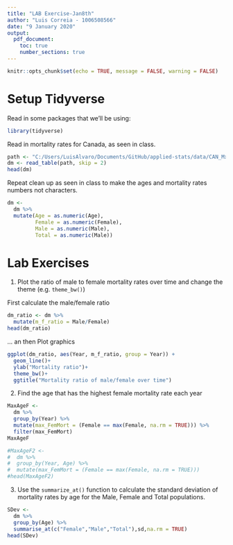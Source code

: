 ---
title: "LAB Exercise-Jan8th"
author: "Luis Correia - 1006508566"
date: "9 January 2020"
output: 
  pdf_document:
    toc: true
    number_sections: true
---

```{r setup, include=FALSE}
knitr::opts_chunk$set(echo = TRUE, message = FALSE, warning = FALSE)
```


# Setup Tidyverse

Read in some packages that we'll be using:

```{r}
library(tidyverse)
```

Read in mortality rates for Canada, as seen in class. 

```{r}
path <- "C:/Users/LuisAlvaro/Documents/GitHub/applied-stats/data/CAN_Mx_1x1.txt"
dm <- read_table(path, skip = 2)
head(dm)
```

Repeat clean up as seen in class to make the ages and mortality rates numbers not characters.

```{r}
dm <- 
  dm %>% 
  mutate(Age = as.numeric(Age), 
         Female = as.numeric(Female), 
         Male = as.numeric(Male),
         Total = as.numeric(Male))
```

# Lab Exercises

1. Plot the ratio of male to female mortality rates over time and change the theme (e.g. `theme_bw()`)

First calculate the male/female ratio

```{r}
dm_ratio <- dm %>% 
  mutate(m_f_ratio = Male/Female)
head(dm_ratio)

```

... an then Plot graphics

```{r}
ggplot(dm_ratio, aes(Year, m_f_ratio, group = Year)) + 
  geom_line()+
  ylab("Mortality ratio")+
  theme_bw()+
  ggtitle("Mortality ratio of male/female over time")
```


2. Find the age that has the highest female mortality rate each year

```{r}
MaxAgeF <- 
  dm %>%
  group_by(Year) %>%
  mutate(max_FemMort = (Female == max(Female, na.rm = TRUE))) %>%
  filter(max_FemMort) 
MaxAgeF

#MaxAgeF2 <- 
#  dm %>%
#  group_by(Year, Age) %>%
#  mutate(max_FemMort = (Female == max(Female, na.rm = TRUE)))
#head(MaxAgeF2)

```


3. Use the `summarize_at()` function to calculate the standard deviation of mortality rates by age for the Male, Female and Total populations.

```{r}
SDev <- 
  dm %>%
  group_by(Age) %>%
  summarise_at(c("Female","Male","Total"),sd,na.rm = TRUE)
head(SDev)
```

